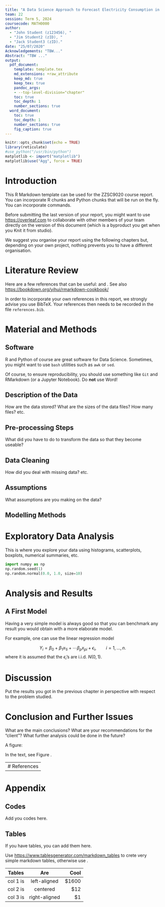 ```yaml
---
title: "A Data Science Approach to Forecast Electricity Consumption in NSW"
team: 22
session: Term 5, 2024
coursecode: MATH0000
author: 
  - "John Student (z123456), "
  - "Jim Student2 (zID), "
  - "Jack Student3 (zID)." 
date: "25/07/2020"
Acknowledgements: "TBW..."
Abstract: "TBW ..."
output:
  pdf_document:
    template: template.tex
    md_extensions: +raw_attribute
    keep_md: true 
    keep_tex: true 
    pandoc_args:
    - --top-level-division="chapter"
    toc: true
    toc_depth: 1
    number_sections: true
  word_document:
    toc: true
    toc_depth: 1
    number_sections: true
    fig_caption: true
---
```


```r
knitr::opts_chunk$set(echo = TRUE)
library(reticulate)
#use_python("/usr/bin/python")
matplotlib <- import("matplotlib")
matplotlib$use("Agg", force = TRUE)
```

# Introduction {.label:s-intro}

This R Markdown template can be used for the ZZSC9020 course report. You can incorporate R \cite{R} chunks and Python chunks that will be run on the fly. You can incorporate \LaTeX commands.

\bigskip

Before submitting the last version of your report, you might want to use <https://overleaf.com> to collaborate with other members of your team directly on the \LaTeX version of this document (which is a byproduct you get when you Knit it from studio).

\bigskip

We suggest you organise your report using the following chapters but, depending on your own project, nothing prevents you to have a different organisation.

# Literature Review

Here are a few references that can be useful: \cite{Xie2018} and \cite{Lafaye2013}. See also <https://bookdown.org/yihui/rmarkdown-cookbook/>

\bigskip

In order to incorporate your own references in this report, we strongly advise you use BibTeX. Your references then needs to be recorded in the file `references.bib`.

# Material and Methods

## Software

R and Python of course are great software for Data Science. Sometimes, you might want to use `bash` utilities such as `awk` or `sed`.

Of course, to ensure reproducibility, you should use something like `Git` and RMarkdown (or a Jupyter Notebook). Do **not** use Word!

## Description of the Data

How are the data stored? What are the sizes of the data files? How many files? etc.

## Pre-processing Steps

What did you have to do to transform the data so that they become useable?

## Data Cleaning

How did you deal with missing data? etc.

## Assumptions

What assumptions are you making on the data?

## Modelling Methods

# Exploratory Data Analysis

This is where you explore your data using histograms, scatterplots, boxplots, numerical summaries, etc.

```python
import numpy as np
np.random.seed(1)
np.random.normal(0.0, 1.0, size=10)
```

# Analysis and Results

## A First Model

Having a very simple model is always good so that you can benchmark any result you would obtain with a more elaborate model.

\bigskip

For example, one can use the linear regression model

$$
Y_i = \beta_0 + \beta_1 x_{1i} + \cdots \beta_p x_{pi} + \epsilon_i, \qquad i=1,\ldots,n.
$$ where it is assumed that the $\epsilon_i$'s are i.i.d. $N(0,1)$.

# Discussion

Put the results you got in the previous chapter in perspective with respect to the problem studied.

# Conclusion and Further Issues {.label:ccl}

What are the main conclusions? What are your recommendations for the "client"? What further analysis could be done in the future?

A figure:

```{=tex}
\begin{figure}[H]
\includegraphics{unsw-logo.png}
\caption{A caption}\label{myfigure}
\end{figure}
```
In the text, see Figure \ref{myfigure}.

---
# References
---

```{=tex}
\bibliographystyle{elsarticle-harv} 
\bibliography{references}
```
# Appendix {.unnumbered}

## **Codes** {.unnumbered}

Add you codes here.

## **Tables** {.unnumbered}

If you have tables, you can add them here.

Use <https://www.tablesgenerator.com/markdown_tables> to crete very simple markdown tables, otherwise use \LaTeX.

| Tables   |      Are      |   Cool |
|----------|:-------------:|-------:|
| col 1 is | left-aligned  | \$1600 |
| col 2 is |   centered    |   \$12 |
| col 3 is | right-aligned |    \$1 |
